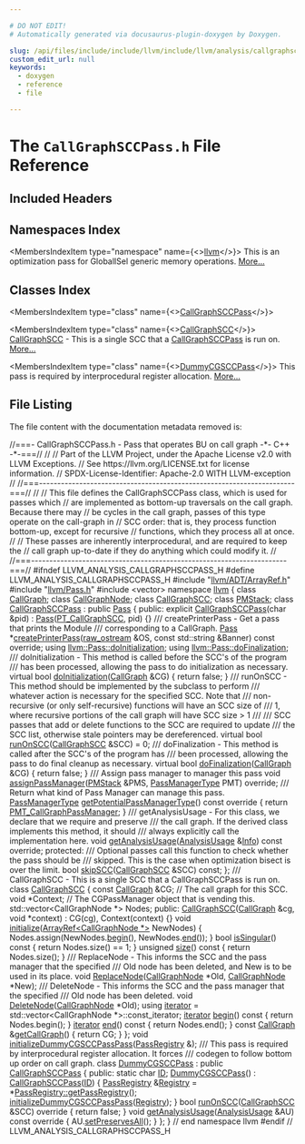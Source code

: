 ```yaml
---

# DO NOT EDIT!
# Automatically generated via docusaurus-plugin-doxygen by Doxygen.

slug: /api/files/include/include/llvm/include/llvm/analysis/callgraphsccpass-h
custom_edit_url: null
keywords:
  - doxygen
  - reference
  - file

---
```





# The `CallGraphSCCPass.h` File Reference

<DoxygenPage pluginConfig={pluginConfig}>



## Included Headers

<IncludesList>
<IncludesListItem
  filePath="llvm/ADT/ArrayRef.h"
  permalink="/docs/api/files/include/include/llvm/include/llvm/adt/arrayref-h"
  isLocal="true" />
<IncludesListItem
  filePath="llvm/Pass.h"
  permalink="/docs/api/files/include/include/llvm/pass-h"
  isLocal="true" />
<IncludesListItem
  filePath="vector"
  permalink=""
  isLocal="false" />
</IncludesList>

## Namespaces Index

<MembersIndex>

<MembersIndexItem
  type="namespace"
  name={<><a href="/docs/api/namespaces/llvm">llvm</a></>}>
This is an optimization pass for GlobalISel generic memory operations. <a href="/docs/api/namespaces/llvm/#details">More...</a>
</MembersIndexItem>

</MembersIndex>

## Classes Index

<MembersIndex>

<MembersIndexItem
  type="class"
  name={<><a href="/docs/api/classes/llvm/callgraphsccpass">CallGraphSCCPass</a></>}>
</MembersIndexItem>

<MembersIndexItem
  type="class"
  name={<><a href="/docs/api/classes/llvm/callgraphscc">CallGraphSCC</a></>}>
<a href="/docs/api/classes/llvm/callgraphscc">CallGraphSCC</a> - This is a single SCC that a <a href="/docs/api/classes/llvm/callgraphsccpass">CallGraphSCCPass</a> is run on. <a href="/docs/api/classes/llvm/callgraphscc/#details">More...</a>
</MembersIndexItem>

<MembersIndexItem
  type="class"
  name={<><a href="/docs/api/classes/llvm/dummycgsccpass">DummyCGSCCPass</a></>}>
This pass is required by interprocedural register allocation. <a href="/docs/api/classes/llvm/dummycgsccpass/#details">More...</a>
</MembersIndexItem>

</MembersIndex>


## File Listing

The file content with the documentation metadata removed is:

<ProgramListing>

<Link id="l00001" /><CodeLine lineNumber="1"><span class="doxyHighlightComment">//===- CallGraphSCCPass.h - Pass that operates BU on call graph -&#42;- C++ -&#42;-===//</span></CodeLine>
<Link id="l00002" /><CodeLine lineNumber="2"><span class="doxyHighlightComment">//</span></CodeLine>
<Link id="l00003" /><CodeLine lineNumber="3"><span class="doxyHighlightComment">// Part of the LLVM Project, under the Apache License v2.0 with LLVM Exceptions.</span></CodeLine>
<Link id="l00004" /><CodeLine lineNumber="4"><span class="doxyHighlightComment">// See https://llvm.org/LICENSE.txt for license information.</span></CodeLine>
<Link id="l00005" /><CodeLine lineNumber="5"><span class="doxyHighlightComment">// SPDX-License-Identifier: Apache-2.0 WITH LLVM-exception</span></CodeLine>
<Link id="l00006" /><CodeLine lineNumber="6"><span class="doxyHighlightComment">//</span></CodeLine>
<Link id="l00007" /><CodeLine lineNumber="7"><span class="doxyHighlightComment">//===----------------------------------------------------------------------===//</span></CodeLine>
<Link id="l00008" /><CodeLine lineNumber="8"><span class="doxyHighlightComment">//</span></CodeLine>
<Link id="l00009" /><CodeLine lineNumber="9"><span class="doxyHighlightComment">// This file defines the CallGraphSCCPass class, which is used for passes which</span></CodeLine>
<Link id="l00010" /><CodeLine lineNumber="10"><span class="doxyHighlightComment">// are implemented as bottom-up traversals on the call graph.  Because there may</span></CodeLine>
<Link id="l00011" /><CodeLine lineNumber="11"><span class="doxyHighlightComment">// be cycles in the call graph, passes of this type operate on the call-graph in</span></CodeLine>
<Link id="l00012" /><CodeLine lineNumber="12"><span class="doxyHighlightComment">// SCC order: that is, they process function bottom-up, except for recursive</span></CodeLine>
<Link id="l00013" /><CodeLine lineNumber="13"><span class="doxyHighlightComment">// functions, which they process all at once.</span></CodeLine>
<Link id="l00014" /><CodeLine lineNumber="14"><span class="doxyHighlightComment">//</span></CodeLine>
<Link id="l00015" /><CodeLine lineNumber="15"><span class="doxyHighlightComment">// These passes are inherently interprocedural, and are required to keep the</span></CodeLine>
<Link id="l00016" /><CodeLine lineNumber="16"><span class="doxyHighlightComment">// call graph up-to-date if they do anything which could modify it.</span></CodeLine>
<Link id="l00017" /><CodeLine lineNumber="17"><span class="doxyHighlightComment">//</span></CodeLine>
<Link id="l00018" /><CodeLine lineNumber="18"><span class="doxyHighlightComment">//===----------------------------------------------------------------------===//</span></CodeLine>
<Link id="l00019" /><CodeLine lineNumber="19"></CodeLine>
<Link id="l00020" /><CodeLine lineNumber="20"><span class="doxyHighlightPreprocessor">#ifndef LLVM&#95;ANALYSIS&#95;CALLGRAPHSCCPASS&#95;H</span></CodeLine>
<Link id="l00021" /><CodeLine lineNumber="21"><span class="doxyHighlightPreprocessor">#define LLVM&#95;ANALYSIS&#95;CALLGRAPHSCCPASS&#95;H</span></CodeLine>
<Link id="l00022" /><CodeLine lineNumber="22"></CodeLine>
<Link id="l00023" /><CodeLine lineNumber="23"><span class="doxyHighlightPreprocessor">#include &quot;<a href="/docs/api/files/include/include/llvm/include/llvm/adt/arrayref-h">llvm/ADT/ArrayRef.h</a>&quot;</span></CodeLine>
<Link id="l00024" /><CodeLine lineNumber="24"><span class="doxyHighlightPreprocessor">#include &quot;<a href="/docs/api/files/include/include/llvm/pass-h">llvm/Pass.h</a>&quot;</span></CodeLine>
<Link id="l00025" /><CodeLine lineNumber="25"><span class="doxyHighlightPreprocessor">#include &lt;vector&gt;</span></CodeLine>
<Link id="l00026" /><CodeLine lineNumber="26"></CodeLine>
<Link id="l00027" /><CodeLine lineNumber="27"><span class="doxyHighlightKeyword">namespace </span><span class="doxyHighlight"><a href="/docs/api/namespaces/llvm">llvm</a> &#123;</span></CodeLine>
<Link id="l00028" /><CodeLine lineNumber="28"></CodeLine>
<Link id="l00029" /><CodeLine lineNumber="29"><span class="doxyHighlightKeyword">class </span><span class="doxyHighlight"><a href="/docs/api/classes/llvm/callgraph">CallGraph</a>;</span></CodeLine>
<Link id="l00030" /><CodeLine lineNumber="30"><span class="doxyHighlightKeyword">class </span><span class="doxyHighlight"><a href="/docs/api/classes/llvm/callgraphnode">CallGraphNode</a>;</span></CodeLine>
<Link id="l00031" /><CodeLine lineNumber="31"><span class="doxyHighlightKeyword">class </span><span class="doxyHighlight"><a href="/docs/api/classes/llvm/callgraphscc">CallGraphSCC</a>;</span></CodeLine>
<Link id="l00032" /><CodeLine lineNumber="32"><span class="doxyHighlightKeyword">class </span><span class="doxyHighlight"><a href="/docs/api/classes/llvm/pmstack">PMStack</a>;</span></CodeLine>
<Link id="l00033" /><CodeLine lineNumber="33"></CodeLine>
<Link id="l00034" /><CodeLine lineNumber="34" lineLink="/docs/api/classes/llvm/callgraphsccpass"><span class="doxyHighlightKeyword">class </span><span class="doxyHighlight"><a href="/docs/api/classes/llvm/callgraphsccpass/#a480100967dadb2b532fc863b7a4a80a1">CallGraphSCCPass</a> : </span><span class="doxyHighlightKeyword">public</span><span class="doxyHighlight"> <a href="/docs/api/classes/llvm/pass/#a16baa169d062524be5a6b67609266174">Pass</a> &#123;</span></CodeLine>
<Link id="l00035" /><CodeLine lineNumber="35"><span class="doxyHighlightKeyword">public</span><span class="doxyHighlight">:</span></CodeLine>
<Link id="l00036" /><CodeLine lineNumber="36" lineLink="/docs/api/classes/llvm/callgraphsccpass/#a480100967dadb2b532fc863b7a4a80a1"><span class="doxyHighlight">  </span><span class="doxyHighlightKeyword">explicit</span><span class="doxyHighlight"> <a href="/docs/api/classes/llvm/callgraphsccpass/#a480100967dadb2b532fc863b7a4a80a1">CallGraphSCCPass</a>(</span><span class="doxyHighlightKeywordType">char</span><span class="doxyHighlight"> &amp;pid) : <a href="/docs/api/classes/llvm/pass/#a16baa169d062524be5a6b67609266174">Pass</a>(<a href="/docs/api/namespaces/llvm/#a0da955cbb4215ccd3e153c81e415b9d5a4f21fd6b3164fbf13c7c1940fb00d2e6">PT&#95;CallGraphSCC</a>, pid) &#123;&#125;</span></CodeLine>
<Link id="l00037" /><CodeLine lineNumber="37"></CodeLine>
<Link id="l00038" /><CodeLine lineNumber="38"><span class="doxyHighlightComment">  /// createPrinterPass - Get a pass that prints the Module</span></CodeLine>
<Link id="l00039" /><CodeLine lineNumber="39"><span class="doxyHighlightComment">  /// corresponding to a CallGraph.</span></CodeLine>
<Link id="l00040" /><CodeLine lineNumber="40"><span class="doxyHighlight">  <a href="/docs/api/classes/llvm/pass">Pass</a> &#42;<a href="/docs/api/classes/llvm/callgraphsccpass/#a5377370c7153008ccd1f5c04536051e2">createPrinterPass</a>(<a href="/docs/api/classes/llvm/raw-ostream">raw&#95;ostream</a> &amp;OS,</span></CodeLine>
<Link id="l00041" /><CodeLine lineNumber="41"><span class="doxyHighlight">                          </span><span class="doxyHighlightKeyword">const</span><span class="doxyHighlight"> std::string &amp;Banner) </span><span class="doxyHighlightKeyword">const override</span><span class="doxyHighlight">;</span></CodeLine>
<Link id="l00042" /><CodeLine lineNumber="42"></CodeLine>
<Link id="l00043" /><CodeLine lineNumber="43"><span class="doxyHighlight">  </span><span class="doxyHighlightKeyword">using </span><span class="doxyHighlight"><a href="/docs/api/classes/llvm/pass/#ab007d6c51634eb65e4f4f9dab4eb6a8c">llvm::Pass::doInitialization</a>;</span></CodeLine>
<Link id="l00044" /><CodeLine lineNumber="44"><span class="doxyHighlight">  </span><span class="doxyHighlightKeyword">using </span><span class="doxyHighlight"><a href="/docs/api/classes/llvm/pass/#ac7811985250c75d7e2a244292d615fff">llvm::Pass::doFinalization</a>;</span></CodeLine>
<Link id="l00045" /><CodeLine lineNumber="45"></CodeLine>
<Link id="l00046" /><CodeLine lineNumber="46"><span class="doxyHighlightComment">  /// doInitialization - This method is called before the SCC&#39;s of the program</span></CodeLine>
<Link id="l00047" /><CodeLine lineNumber="47"><span class="doxyHighlightComment">  /// has been processed, allowing the pass to do initialization as necessary.</span></CodeLine>
<Link id="l00048" /><CodeLine lineNumber="48" lineLink="/docs/api/classes/llvm/callgraphsccpass/#ad789278ad915ddf3e6d75eb29066f0b3"><span class="doxyHighlight">  </span><span class="doxyHighlightKeyword">virtual</span><span class="doxyHighlight"> </span><span class="doxyHighlightKeywordType">bool</span><span class="doxyHighlight"> <a href="/docs/api/classes/llvm/callgraphsccpass/#ad789278ad915ddf3e6d75eb29066f0b3">doInitialization</a>(<a href="/docs/api/classes/llvm/callgraph">CallGraph</a> &amp;CG) &#123;</span></CodeLine>
<Link id="l00049" /><CodeLine lineNumber="49"><span class="doxyHighlight">    </span><span class="doxyHighlightKeywordFlow">return</span><span class="doxyHighlight"> </span><span class="doxyHighlightKeyword">false</span><span class="doxyHighlight">;</span></CodeLine>
<Link id="l00050" /><CodeLine lineNumber="50"><span class="doxyHighlight">  &#125;</span></CodeLine>
<Link id="l00051" /><CodeLine lineNumber="51"></CodeLine>
<Link id="l00052" /><CodeLine lineNumber="52"><span class="doxyHighlightComment">  /// runOnSCC - This method should be implemented by the subclass to perform</span></CodeLine>
<Link id="l00053" /><CodeLine lineNumber="53"><span class="doxyHighlightComment">  /// whatever action is necessary for the specified SCC.  Note that</span></CodeLine>
<Link id="l00054" /><CodeLine lineNumber="54"><span class="doxyHighlightComment">  /// non-recursive (or only self-recursive) functions will have an SCC size of</span></CodeLine>
<Link id="l00055" /><CodeLine lineNumber="55"><span class="doxyHighlightComment">  /// 1, where recursive portions of the call graph will have SCC size &gt; 1</span></CodeLine>
<Link id="l00056" /><CodeLine lineNumber="56"><span class="doxyHighlightComment">  ///</span></CodeLine>
<Link id="l00057" /><CodeLine lineNumber="57"><span class="doxyHighlightComment">  /// SCC passes that add or delete functions to the SCC are required to update</span></CodeLine>
<Link id="l00058" /><CodeLine lineNumber="58"><span class="doxyHighlightComment">  /// the SCC list, otherwise stale pointers may be dereferenced.</span></CodeLine>
<Link id="l00059" /><CodeLine lineNumber="59" lineLink="/docs/api/classes/llvm/callgraphsccpass/#a5ab09f122afda68d4c0d86e8e5877465"><span class="doxyHighlight">  </span><span class="doxyHighlightKeyword">virtual</span><span class="doxyHighlight"> </span><span class="doxyHighlightKeywordType">bool</span><span class="doxyHighlight"> <a href="/docs/api/classes/llvm/callgraphsccpass/#a5ab09f122afda68d4c0d86e8e5877465">runOnSCC</a>(<a href="/docs/api/classes/llvm/callgraphscc">CallGraphSCC</a> &amp;SCC) = 0;</span></CodeLine>
<Link id="l00060" /><CodeLine lineNumber="60"></CodeLine>
<Link id="l00061" /><CodeLine lineNumber="61"><span class="doxyHighlightComment">  /// doFinalization - This method is called after the SCC&#39;s of the program has</span></CodeLine>
<Link id="l00062" /><CodeLine lineNumber="62"><span class="doxyHighlightComment">  /// been processed, allowing the pass to do final cleanup as necessary.</span></CodeLine>
<Link id="l00063" /><CodeLine lineNumber="63" lineLink="/docs/api/classes/llvm/callgraphsccpass/#a16cd88544ab2f8740462d61471f92e5b"><span class="doxyHighlight">  </span><span class="doxyHighlightKeyword">virtual</span><span class="doxyHighlight"> </span><span class="doxyHighlightKeywordType">bool</span><span class="doxyHighlight"> <a href="/docs/api/classes/llvm/callgraphsccpass/#a16cd88544ab2f8740462d61471f92e5b">doFinalization</a>(<a href="/docs/api/classes/llvm/callgraph">CallGraph</a> &amp;CG) &#123;</span></CodeLine>
<Link id="l00064" /><CodeLine lineNumber="64"><span class="doxyHighlight">    </span><span class="doxyHighlightKeywordFlow">return</span><span class="doxyHighlight"> </span><span class="doxyHighlightKeyword">false</span><span class="doxyHighlight">;</span></CodeLine>
<Link id="l00065" /><CodeLine lineNumber="65"><span class="doxyHighlight">  &#125;</span></CodeLine>
<Link id="l00066" /><CodeLine lineNumber="66"></CodeLine>
<Link id="l00067" /><CodeLine lineNumber="67"><span class="doxyHighlightComment">  /// Assign pass manager to manager this pass</span></CodeLine>
<Link id="l00068" /><CodeLine lineNumber="68"><span class="doxyHighlight">  </span><span class="doxyHighlightKeywordType">void</span><span class="doxyHighlight"> <a href="/docs/api/classes/llvm/callgraphsccpass/#af6897bd5a86b78fc12f93cdfb04c9e6a">assignPassManager</a>(<a href="/docs/api/classes/llvm/pmstack">PMStack</a> &amp;PMS, <a href="/docs/api/namespaces/llvm/#a3948b4d0759f9852502b466d6cfb4ebb">PassManagerType</a> PMT) </span><span class="doxyHighlightKeyword">override</span><span class="doxyHighlight">;</span></CodeLine>
<Link id="l00069" /><CodeLine lineNumber="69"></CodeLine>
<Link id="l00070" /><CodeLine lineNumber="70"><span class="doxyHighlightComment">  ///  Return what kind of Pass Manager can manage this pass.</span></CodeLine>
<Link id="l00071" /><CodeLine lineNumber="71" lineLink="/docs/api/classes/llvm/callgraphsccpass/#a3f75da9a2ae556a5cdceaee11f4afaf2"><span class="doxyHighlight">  <a href="/docs/api/namespaces/llvm/#a3948b4d0759f9852502b466d6cfb4ebb">PassManagerType</a> <a href="/docs/api/classes/llvm/callgraphsccpass/#a3f75da9a2ae556a5cdceaee11f4afaf2">getPotentialPassManagerType</a>()</span><span class="doxyHighlightKeyword"> const override </span><span class="doxyHighlight">&#123;</span></CodeLine>
<Link id="l00072" /><CodeLine lineNumber="72"><span class="doxyHighlight">    </span><span class="doxyHighlightKeywordFlow">return</span><span class="doxyHighlight"> <a href="/docs/api/namespaces/llvm/#a3948b4d0759f9852502b466d6cfb4ebbacfbf7d6825e58faf3673dc5e5a7a2465">PMT&#95;CallGraphPassManager</a>;</span></CodeLine>
<Link id="l00073" /><CodeLine lineNumber="73"><span class="doxyHighlight">  &#125;</span></CodeLine>
<Link id="l00074" /><CodeLine lineNumber="74"></CodeLine>
<Link id="l00075" /><CodeLine lineNumber="75"><span class="doxyHighlightComment">  /// getAnalysisUsage - For this class, we declare that we require and preserve</span></CodeLine>
<Link id="l00076" /><CodeLine lineNumber="76"><span class="doxyHighlightComment">  /// the call graph.  If the derived class implements this method, it should</span></CodeLine>
<Link id="l00077" /><CodeLine lineNumber="77"><span class="doxyHighlightComment">  /// always explicitly call the implementation here.</span></CodeLine>
<Link id="l00078" /><CodeLine lineNumber="78"><span class="doxyHighlight">  </span><span class="doxyHighlightKeywordType">void</span><span class="doxyHighlight"> <a href="/docs/api/classes/llvm/callgraphsccpass/#a6cc67c5a27b53bc940d292c0aeb6aba3">getAnalysisUsage</a>(<a href="/docs/api/classes/llvm/analysisusage">AnalysisUsage</a> &amp;<a href="/docs/api/files/lib/lib/codegen/lib/codegen/globalisel/cseinfo-cpp/#a75f8a8519c2c9b30e7c06dc5e256fffa">Info</a>) </span><span class="doxyHighlightKeyword">const override</span><span class="doxyHighlight">;</span></CodeLine>
<Link id="l00079" /><CodeLine lineNumber="79"></CodeLine>
<Link id="l00080" /><CodeLine lineNumber="80"><span class="doxyHighlightKeyword">protected</span><span class="doxyHighlight">:</span></CodeLine>
<Link id="l00081" /><CodeLine lineNumber="81"><span class="doxyHighlightComment">  /// Optional passes call this function to check whether the pass should be</span></CodeLine>
<Link id="l00082" /><CodeLine lineNumber="82"><span class="doxyHighlightComment">  /// skipped. This is the case when optimization bisect is over the limit.</span></CodeLine>
<Link id="l00083" /><CodeLine lineNumber="83"><span class="doxyHighlight">  </span><span class="doxyHighlightKeywordType">bool</span><span class="doxyHighlight"> <a href="/docs/api/classes/llvm/callgraphsccpass/#a978ee5e9b5b33e10cea60aea38f80788">skipSCC</a>(<a href="/docs/api/classes/llvm/callgraphscc">CallGraphSCC</a> &amp;SCC) </span><span class="doxyHighlightKeyword">const</span><span class="doxyHighlight">;</span></CodeLine>
<Link id="l00084" /><CodeLine lineNumber="84"><span class="doxyHighlight">&#125;;</span></CodeLine>
<Link id="l00085" /><CodeLine lineNumber="85"></CodeLine>
<Link id="l00086" /><CodeLine lineNumber="86"><span class="doxyHighlightComment">/// CallGraphSCC - This is a single SCC that a CallGraphSCCPass is run on.</span></CodeLine>
<Link id="l00087" /><CodeLine lineNumber="87" lineLink="/docs/api/classes/llvm/callgraphscc"><span class="doxyHighlightKeyword">class </span><span class="doxyHighlight"><a href="/docs/api/classes/llvm/callgraphscc/#af477a79f11d5ec67b93f78e5ff53fda6">CallGraphSCC</a> &#123;</span></CodeLine>
<Link id="l00088" /><CodeLine lineNumber="88"><span class="doxyHighlight">  </span><span class="doxyHighlightKeyword">const</span><span class="doxyHighlight"> <a href="/docs/api/classes/llvm/callgraph">CallGraph</a> &amp;CG; </span><span class="doxyHighlightComment">// The call graph for this SCC.</span></CodeLine>
<Link id="l00089" /><CodeLine lineNumber="89"><span class="doxyHighlight">  </span><span class="doxyHighlightKeywordType">void</span><span class="doxyHighlight"> &#42;Context; </span><span class="doxyHighlightComment">// The CGPassManager object that is vending this.</span></CodeLine>
<Link id="l00090" /><CodeLine lineNumber="90"><span class="doxyHighlight">  std::vector&lt;CallGraphNode &#42;&gt; Nodes;</span></CodeLine>
<Link id="l00091" /><CodeLine lineNumber="91"></CodeLine>
<Link id="l00092" /><CodeLine lineNumber="92"><span class="doxyHighlightKeyword">public</span><span class="doxyHighlight">:</span></CodeLine>
<Link id="l00093" /><CodeLine lineNumber="93" lineLink="/docs/api/classes/llvm/callgraphscc/#af477a79f11d5ec67b93f78e5ff53fda6"><span class="doxyHighlight">  <a href="/docs/api/classes/llvm/callgraphscc/#af477a79f11d5ec67b93f78e5ff53fda6">CallGraphSCC</a>(<a href="/docs/api/classes/llvm/callgraph">CallGraph</a> &amp;cg, </span><span class="doxyHighlightKeywordType">void</span><span class="doxyHighlight"> &#42;context) : CG(cg), Context(context) &#123;&#125;</span></CodeLine>
<Link id="l00094" /><CodeLine lineNumber="94"></CodeLine>
<Link id="l00095" /><CodeLine lineNumber="95" lineLink="/docs/api/classes/llvm/callgraphscc/#a87e1b8515d22eb833375761e19a2d0fe"><span class="doxyHighlight">  </span><span class="doxyHighlightKeywordType">void</span><span class="doxyHighlight"> <a href="/docs/api/classes/llvm/callgraphscc/#a87e1b8515d22eb833375761e19a2d0fe">initialize</a>(<a href="/docs/api/classes/llvm/arrayref">ArrayRef&lt;CallGraphNode &#42;&gt;</a> NewNodes) &#123;</span></CodeLine>
<Link id="l00096" /><CodeLine lineNumber="96"><span class="doxyHighlight">    Nodes.assign(NewNodes.<a href="/docs/api/classes/llvm/arrayref/#aab36927882fbfdcbb860d87fd9c30da8">begin</a>(), NewNodes.<a href="/docs/api/classes/llvm/arrayref/#a7ca5197533a9c1fb8a2bd30587fcec6b">end</a>());</span></CodeLine>
<Link id="l00097" /><CodeLine lineNumber="97"><span class="doxyHighlight">  &#125;</span></CodeLine>
<Link id="l00098" /><CodeLine lineNumber="98"></CodeLine>
<Link id="l00099" /><CodeLine lineNumber="99" lineLink="/docs/api/classes/llvm/callgraphscc/#a07db419e819bdce43515ca70d515a151"><span class="doxyHighlight">  </span><span class="doxyHighlightKeywordType">bool</span><span class="doxyHighlight"> <a href="/docs/api/classes/llvm/callgraphscc/#a07db419e819bdce43515ca70d515a151">isSingular</a>()</span><span class="doxyHighlightKeyword"> const </span><span class="doxyHighlight">&#123; </span><span class="doxyHighlightKeywordFlow">return</span><span class="doxyHighlight"> Nodes.size() == 1; &#125;</span></CodeLine>
<Link id="l00100" /><CodeLine lineNumber="100" lineLink="/docs/api/classes/llvm/callgraphscc/#a919970e65e098ac01a9056015c199f40"><span class="doxyHighlight">  </span><span class="doxyHighlightKeywordType">unsigned</span><span class="doxyHighlight"> <a href="/docs/api/classes/llvm/callgraphscc/#a919970e65e098ac01a9056015c199f40">size</a>()</span><span class="doxyHighlightKeyword"> const </span><span class="doxyHighlight">&#123; </span><span class="doxyHighlightKeywordFlow">return</span><span class="doxyHighlight"> Nodes.size(); &#125;</span></CodeLine>
<Link id="l00101" /><CodeLine lineNumber="101"></CodeLine>
<Link id="l00102" /><CodeLine lineNumber="102"><span class="doxyHighlightComment">  /// ReplaceNode - This informs the SCC and the pass manager that the specified</span></CodeLine>
<Link id="l00103" /><CodeLine lineNumber="103"><span class="doxyHighlightComment">  /// Old node has been deleted, and New is to be used in its place.</span></CodeLine>
<Link id="l00104" /><CodeLine lineNumber="104"><span class="doxyHighlight">  </span><span class="doxyHighlightKeywordType">void</span><span class="doxyHighlight"> <a href="/docs/api/classes/llvm/callgraphscc/#a78d3ea30abf1bae03b398ec1b266eeeb">ReplaceNode</a>(<a href="/docs/api/classes/llvm/callgraphnode">CallGraphNode</a> &#42;Old, <a href="/docs/api/classes/llvm/callgraphnode">CallGraphNode</a> &#42;New);</span></CodeLine>
<Link id="l00105" /><CodeLine lineNumber="105"></CodeLine>
<Link id="l00106" /><CodeLine lineNumber="106"><span class="doxyHighlightComment">  /// DeleteNode - This informs the SCC and the pass manager that the specified</span></CodeLine>
<Link id="l00107" /><CodeLine lineNumber="107"><span class="doxyHighlightComment">  /// Old node has been deleted.</span></CodeLine>
<Link id="l00108" /><CodeLine lineNumber="108"><span class="doxyHighlight">  </span><span class="doxyHighlightKeywordType">void</span><span class="doxyHighlight"> <a href="/docs/api/classes/llvm/callgraphscc/#a87d83af4037cb4deb9b4bd7164e3843f">DeleteNode</a>(<a href="/docs/api/classes/llvm/callgraphnode">CallGraphNode</a> &#42;Old);</span></CodeLine>
<Link id="l00109" /><CodeLine lineNumber="109"></CodeLine>
<Link id="l00110" /><CodeLine lineNumber="110" lineLink="/docs/api/classes/llvm/callgraphscc/#a0c828c12476af8ca29c04bcffb0642ae"><span class="doxyHighlight">  </span><span class="doxyHighlightKeyword">using </span><span class="doxyHighlight"><a href="/docs/api/classes/llvm/callgraphscc/#a0c828c12476af8ca29c04bcffb0642ae">iterator</a> = std::vector&lt;CallGraphNode &#42;&gt;::const&#95;iterator;</span></CodeLine>
<Link id="l00111" /><CodeLine lineNumber="111"></CodeLine>
<Link id="l00112" /><CodeLine lineNumber="112" lineLink="/docs/api/classes/llvm/callgraphscc/#abc1462ee74423b01bf6afa30d85cca9e"><span class="doxyHighlight">  <a href="/docs/api/classes/llvm/callgraphscc/#a0c828c12476af8ca29c04bcffb0642ae">iterator</a> <a href="/docs/api/classes/llvm/callgraphscc/#abc1462ee74423b01bf6afa30d85cca9e">begin</a>()</span><span class="doxyHighlightKeyword"> const </span><span class="doxyHighlight">&#123; </span><span class="doxyHighlightKeywordFlow">return</span><span class="doxyHighlight"> Nodes.begin(); &#125;</span></CodeLine>
<Link id="l00113" /><CodeLine lineNumber="113" lineLink="/docs/api/classes/llvm/callgraphscc/#aebb35c664157dd1a6c8b58e715498015"><span class="doxyHighlight">  <a href="/docs/api/classes/llvm/callgraphscc/#a0c828c12476af8ca29c04bcffb0642ae">iterator</a> <a href="/docs/api/classes/llvm/callgraphscc/#aebb35c664157dd1a6c8b58e715498015">end</a>()</span><span class="doxyHighlightKeyword"> const </span><span class="doxyHighlight">&#123; </span><span class="doxyHighlightKeywordFlow">return</span><span class="doxyHighlight"> Nodes.end(); &#125;</span></CodeLine>
<Link id="l00114" /><CodeLine lineNumber="114"></CodeLine>
<Link id="l00115" /><CodeLine lineNumber="115" lineLink="/docs/api/classes/llvm/callgraphscc/#a3ac41a0c13e49229773f3f0084e8de9d"><span class="doxyHighlight">  </span><span class="doxyHighlightKeyword">const</span><span class="doxyHighlight"> <a href="/docs/api/classes/llvm/callgraph">CallGraph</a> &amp;<a href="/docs/api/classes/llvm/callgraphscc/#a3ac41a0c13e49229773f3f0084e8de9d">getCallGraph</a>() &#123; </span><span class="doxyHighlightKeywordFlow">return</span><span class="doxyHighlight"> CG; &#125;</span></CodeLine>
<Link id="l00116" /><CodeLine lineNumber="116"><span class="doxyHighlight">&#125;;</span></CodeLine>
<Link id="l00117" /><CodeLine lineNumber="117"></CodeLine>
<Link id="l00118" /><CodeLine lineNumber="118" lineLink="/docs/api/namespaces/llvm/#a633a5c8146798c079b1bf79ae02a1a81"><span class="doxyHighlightKeywordType">void</span><span class="doxyHighlight"> <a href="/docs/api/namespaces/llvm/#a633a5c8146798c079b1bf79ae02a1a81">initializeDummyCGSCCPassPass</a>(<a href="/docs/api/classes/llvm/passregistry">PassRegistry</a> &amp;);</span></CodeLine>
<Link id="l00119" /><CodeLine lineNumber="119"></CodeLine>
<Link id="l00120" /><CodeLine lineNumber="120"><span class="doxyHighlightComment">/// This pass is required by interprocedural register allocation. It forces</span></CodeLine>
<Link id="l00121" /><CodeLine lineNumber="121"><span class="doxyHighlightComment">/// codegen to follow bottom up order on call graph.</span></CodeLine>
<Link id="l00122" /><CodeLine lineNumber="122" lineLink="/docs/api/classes/llvm/dummycgsccpass"><span class="doxyHighlightKeyword">class </span><span class="doxyHighlight"><a href="/docs/api/classes/llvm/dummycgsccpass/#a8eca94a66ab1e41a8f3d8dcf8e9f65cd">DummyCGSCCPass</a> : </span><span class="doxyHighlightKeyword">public</span><span class="doxyHighlight"> <a href="/docs/api/classes/llvm/callgraphsccpass/#a480100967dadb2b532fc863b7a4a80a1">CallGraphSCCPass</a> &#123;</span></CodeLine>
<Link id="l00123" /><CodeLine lineNumber="123"><span class="doxyHighlightKeyword">public</span><span class="doxyHighlight">:</span></CodeLine>
<Link id="l00124" /><CodeLine lineNumber="124" lineLink="/docs/api/classes/llvm/dummycgsccpass/#ada2cb9288208c2d1fb93d6471cc7c3a0"><span class="doxyHighlight">  </span><span class="doxyHighlightKeyword">static</span><span class="doxyHighlight"> </span><span class="doxyHighlightKeywordType">char</span><span class="doxyHighlight"> <a href="/docs/api/classes/llvm/dummycgsccpass/#ada2cb9288208c2d1fb93d6471cc7c3a0">ID</a>;</span></CodeLine>
<Link id="l00125" /><CodeLine lineNumber="125"></CodeLine>
<Link id="l00126" /><CodeLine lineNumber="126" lineLink="/docs/api/classes/llvm/dummycgsccpass/#a8eca94a66ab1e41a8f3d8dcf8e9f65cd"><span class="doxyHighlight">  <a href="/docs/api/classes/llvm/dummycgsccpass/#a8eca94a66ab1e41a8f3d8dcf8e9f65cd">DummyCGSCCPass</a>() : <a href="/docs/api/classes/llvm/callgraphsccpass/#a480100967dadb2b532fc863b7a4a80a1">CallGraphSCCPass</a>(<a href="/docs/api/classes/llvm/dummycgsccpass/#ada2cb9288208c2d1fb93d6471cc7c3a0">ID</a>) &#123;</span></CodeLine>
<Link id="l00127" /><CodeLine lineNumber="127"><span class="doxyHighlight">    <a href="/docs/api/classes/llvm/passregistry">PassRegistry</a> &amp;<a href="/docs/api/classes/llvm/registry">Registry</a> = &#42;<a href="/docs/api/classes/llvm/passregistry/#a05a729900b76c89e808c6c3094921b2f">PassRegistry::getPassRegistry</a>();</span></CodeLine>
<Link id="l00128" /><CodeLine lineNumber="128"><span class="doxyHighlight">    <a href="/docs/api/namespaces/llvm/#a633a5c8146798c079b1bf79ae02a1a81">initializeDummyCGSCCPassPass</a>(<a href="/docs/api/classes/llvm/registry">Registry</a>);</span></CodeLine>
<Link id="l00129" /><CodeLine lineNumber="129"><span class="doxyHighlight">  &#125;</span></CodeLine>
<Link id="l00130" /><CodeLine lineNumber="130"></CodeLine>
<Link id="l00131" /><CodeLine lineNumber="131" lineLink="/docs/api/classes/llvm/dummycgsccpass/#aeda90038e84169a16018edb8904c7d1d"><span class="doxyHighlight">  </span><span class="doxyHighlightKeywordType">bool</span><span class="doxyHighlight"> <a href="/docs/api/classes/llvm/dummycgsccpass/#aeda90038e84169a16018edb8904c7d1d">runOnSCC</a>(<a href="/docs/api/classes/llvm/callgraphscc">CallGraphSCC</a> &amp;SCC)</span><span class="doxyHighlightKeyword"> override </span><span class="doxyHighlight">&#123; </span><span class="doxyHighlightKeywordFlow">return</span><span class="doxyHighlight"> </span><span class="doxyHighlightKeyword">false</span><span class="doxyHighlight">; &#125;</span></CodeLine>
<Link id="l00132" /><CodeLine lineNumber="132"></CodeLine>
<Link id="l00133" /><CodeLine lineNumber="133" lineLink="/docs/api/classes/llvm/dummycgsccpass/#afbe4e434241cffa8dcc09af5c6d3daf1"><span class="doxyHighlight">  </span><span class="doxyHighlightKeywordType">void</span><span class="doxyHighlight"> <a href="/docs/api/classes/llvm/dummycgsccpass/#afbe4e434241cffa8dcc09af5c6d3daf1">getAnalysisUsage</a>(<a href="/docs/api/classes/llvm/analysisusage">AnalysisUsage</a> &amp;AU)</span><span class="doxyHighlightKeyword"> const override </span><span class="doxyHighlight">&#123;</span></CodeLine>
<Link id="l00134" /><CodeLine lineNumber="134"><span class="doxyHighlight">    AU.<a href="/docs/api/classes/llvm/analysisusage/#af22b06a6a4f9df80454071685a0d6a02">setPreservesAll</a>();</span></CodeLine>
<Link id="l00135" /><CodeLine lineNumber="135"><span class="doxyHighlight">  &#125;</span></CodeLine>
<Link id="l00136" /><CodeLine lineNumber="136"><span class="doxyHighlight">&#125;;</span></CodeLine>
<Link id="l00137" /><CodeLine lineNumber="137"></CodeLine>
<Link id="l00138" /><CodeLine lineNumber="138"><span class="doxyHighlight">&#125; </span><span class="doxyHighlightComment">// end namespace llvm</span></CodeLine>
<Link id="l00139" /><CodeLine lineNumber="139"></CodeLine>
<Link id="l00140" /><CodeLine lineNumber="140"><span class="doxyHighlightPreprocessor">#endif </span><span class="doxyHighlightComment">// LLVM&#95;ANALYSIS&#95;CALLGRAPHSCCPASS&#95;H</span></CodeLine>

</ProgramListing>


</DoxygenPage>
